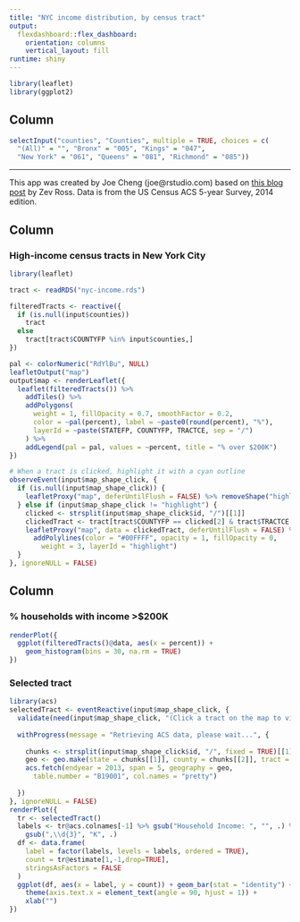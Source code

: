```yaml
---
title: "NYC income distribution, by census tract"
output: 
  flexdashboard::flex_dashboard:
    orientation: columns
    vertical_layout: fill
runtime: shiny
---
```


```r
library(leaflet)
library(ggplot2)
```

Column {.sidebar}
-----------------------------------------------------------------------

```r
selectInput("counties", "Counties", multiple = TRUE, choices = c(
  "(All)" = "", "Bronx" = "005", "Kings" = "047",
  "New York" = "061", "Queens" = "081", "Richmond" = "085"))
```

---

This app was created by Joe Cheng (joe@rstudio.com) based on [this blog post](http://zevross.com/blog/2015/10/14/manipulating-and-mapping-us-census-data-in-r-using-the-acs-tigris-and-leaflet-packages-3/) by Zev Ross. Data is from the US Census ACS 5-year Survey, 2014 edition.


Column {data-width=650}
-----------------------------------------------------------------------

### High-income census tracts in New York City

```r
library(leaflet)

tract <- readRDS("nyc-income.rds")

filteredTracts <- reactive({
  if (is.null(input$counties))
    tract
  else
    tract[tract$COUNTYFP %in% input$counties,]
})

pal <- colorNumeric("RdYlBu", NULL)
leafletOutput("map")
output$map <- renderLeaflet({
  leaflet(filteredTracts()) %>%
    addTiles() %>%
    addPolygons(
      weight = 1, fillOpacity = 0.7, smoothFactor = 0.2,
      color = ~pal(percent), label = ~paste0(round(percent), "%"),
      layerId = ~paste(STATEFP, COUNTYFP, TRACTCE, sep = "/")
    ) %>%
    addLegend(pal = pal, values = ~percent, title = "% over $200K")
})

# When a tract is clicked, highlight it with a cyan outline
observeEvent(input$map_shape_click, {
  if (is.null(input$map_shape_click)) {
    leafletProxy("map", deferUntilFlush = FALSE) %>% removeShape("highlight")
  } else if (input$map_shape_click != "highlight") {
    clicked <- strsplit(input$map_shape_click$id, "/")[[1]]
    clickedTract <- tract[tract$COUNTYFP == clicked[2] & tract$TRACTCE == clicked[3],]
    leafletProxy("map", data = clickedTract, deferUntilFlush = FALSE) %>%
      addPolylines(color = "#00FFFF", opacity = 1, fillOpacity = 0,
        weight = 3, layerId = "highlight")
  }
}, ignoreNULL = FALSE)
```

Column {data-width=350}
-----------------------------------------------------------------------

### % households with income >$200K

```r
renderPlot({
  ggplot(filteredTracts()@data, aes(x = percent)) +
    geom_histogram(bins = 30, na.rm = TRUE)
})
```

### Selected tract

```r
library(acs)
selectedTract <- eventReactive(input$map_shape_click, {
  validate(need(input$map_shape_click, "(Click a tract on the map to view details)"))
  
  withProgress(message = "Retrieving ACS data, please wait...", {
    
    chunks <- strsplit(input$map_shape_click$id, "/", fixed = TRUE)[[1]] %>% as.numeric()
    geo <- geo.make(state = chunks[[1]], county = chunks[[2]], tract = chunks[[3]])
    acs.fetch(endyear = 2013, span = 5, geography = geo,
      table.number = "B19001", col.names = "pretty")
    
  })
}, ignoreNULL = FALSE)
renderPlot({
  tr <- selectedTract()
  labels <- tr@acs.colnames[-1] %>% gsub("Household Income: ", "", .) %>%
    gsub(",\\d{3}", "K", .)
  df <- data.frame(
    label = factor(labels, levels = labels, ordered = TRUE),
    count = tr@estimate[1,-1,drop=TRUE],
    stringsAsFactors = FALSE
  )
  ggplot(df, aes(x = label, y = count)) + geom_bar(stat = "identity") +
    theme(axis.text.x = element_text(angle = 90, hjust = 1)) +
    xlab("")
})
```
